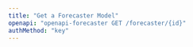 ---
title: "Get a Forecaster Model"
openapi: "openapi-forecaster GET /forecaster/{id}"
authMethod: "key"
---

